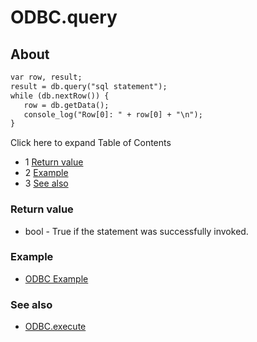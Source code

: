 
# ODBC.query 

 

## About

 
```xml
var row, result;
result = db.query("sql statement");
while (db.nextRow()) {
   row = db.getData();
   console_log("Row[0]: " + row[0] + "\n");
}
```

Click here to expand Table of Contents

* 1 [Return value](#return-value)
* 2 [Example](#example)
* 3 [See also](#see-also)

### Return value

* bool - True if the statement was successfully invoked.

### Example

* [ODBC Example](ODBC-Example_13173432.mdx#about)

### See also

* [ODBC.execute](ODBC.execute_13173409.mdx#--)


